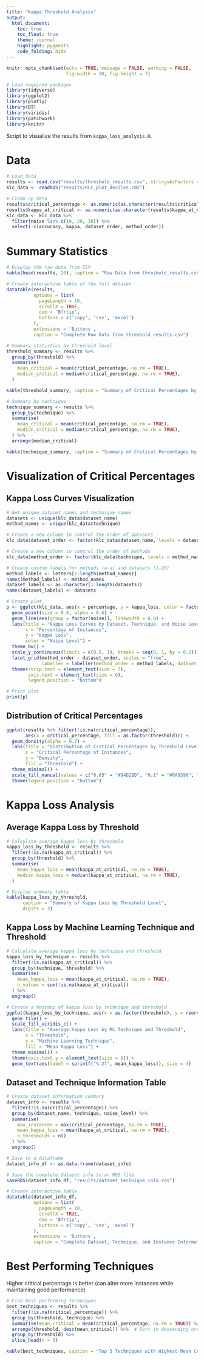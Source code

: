 ```yaml
---
title: "Kappa Threshold Analysis"
output: 
  html_document:
    toc: true
    toc_float: true
    theme: journal
    highlight: pygments
    code_folding: hide
---
```


```r
knitr::opts_chunk$set(echo = TRUE, message = FALSE, warning = FALSE,
                      fig.width = 10, fig.height = 7)

# Load required packages
library(tidyverse)
library(ggplot2)
library(plotly)
library(DT)
library(viridis)
library(patchwork)
library(knitr)
```

Script to visualize the results from `kappa_loss_analysis.R`.

# Data

```r
# Load data
results <- read.csv("results/threshold_results.csv", stringsAsFactors = FALSE)
klc_data <- readRDS("results/KLC_plot_deciles.rds")

# Clean up data
results$critical_percentage <- as.numeric(as.character(results$critical_percentage))
results$kappa_at_critical <- as.numeric(as.character(results$kappa_at_critical))
klc_data <- klc_data %>%
  filter(noise %in% c(10, 20, 30)) %>%
  select(-c(accuracy, kappa, dataset_order, method_order))
```

# Summary Statistics

```r
# Display the raw data from CSV
kable(head(results, 20), caption = "Raw Data from threshold_results.csv (First 20 Rows)")

# Create interactive table of the full dataset
datatable(results,
          options = list(
            pageLength = 10,
            scrollX = TRUE,
            dom = 'Bfrtip',
            buttons = c('copy', 'csv', 'excel')
          ),
          extensions = 'Buttons',
          caption = "Complete Raw Data from threshold_results.csv")

# Summary statistics by threshold level
threshold_summary <- results %>%
  group_by(threshold) %>%
  summarise(
    mean_critical = mean(critical_percentage, na.rm = TRUE),
    median_critical = median(critical_percentage, na.rm = TRUE),
  )

kable(threshold_summary, caption = "Summary of Critical Percentages by Threshold Level")

# Summary by technique
technique_summary <- results %>%
  group_by(technique) %>%
  summarise(
    mean_critical = mean(critical_percentage, na.rm = TRUE),
    median_critical = median(critical_percentage, na.rm = TRUE),
  ) %>%
  arrange(median_critical)

kable(technique_summary, caption = "Summary of Critical Percentages by ML Technique")
```

# Visualization of Critical Percentages

## Kappa Loss Curves Visualization

```r
# Get unique dataset names and technique names
datasets <- unique(klc_data$dataset_name)
method_names <- unique(klc_data$technique)

# Create a new column to control the order of datasets
klc_data$dataset_order <- factor(klc_data$dataset_name, levels = datasets)

# Create a new column to control the order of methods
klc_data$method_order <- factor(klc_data$technique, levels = method_names)

# Create custom labels for methods (a-u) and datasets (1-26)
method_labels <- letters[1:length(method_names)]
names(method_labels) <- method_names
dataset_labels <- as.character(1:length(datasets))
names(dataset_labels) <- datasets

# Create plot
p <- ggplot(klc_data, aes(x = percentage, y = kappa_loss, color = factor(noise))) +
  geom_point(size = 0.8, alpha = 0.6) +
  geom_line(aes(group = factor(noise)), linewidth = 0.8) +
  labs(title = "Kappa Loss Curves by Dataset, Technique, and Noise Level",
       x = "Percentage of Instances", 
       y = "Kappa Loss", 
       color = "Noise Level") +
  theme_bw() +
  scale_y_continuous(limits = c(0.0, 1), breaks = seq(0, 1, by = 0.2)) +
  facet_grid(method_order ~ dataset_order, scales = "free", 
             labeller = labeller(method_order = method_labels, dataset_order = dataset_labels)) +
  theme(strip.text = element_text(size = 7),
        axis.text = element_text(size = 6),
        legend.position = "bottom")

# Print plot
print(p)
```

## Distribution of Critical Percentages

```r
ggplot(results %>% filter(!is.na(critical_percentage)), 
       aes(x = critical_percentage, fill = as.factor(threshold))) +
  geom_density(alpha = 0.7) +
  labs(title = "Distribution of Critical Percentages by Threshold Level",
       x = "Critical Percentage of Instances",
       y = "Density",
       fill = "Threshold") +
  theme_minimal() +
  scale_fill_manual(values = c("0.05" = "#94D2BD", "0.1" = "#0A9396", "0.15" = "#005F73")) +
  theme(legend.position = "bottom")
```

# Kappa Loss Analysis

## Average Kappa Loss by Threshold

```r
# Calculate average kappa loss by threshold
kappa_loss_by_threshold <- results %>%
  filter(!is.na(kappa_at_critical)) %>%
  group_by(threshold) %>%
  summarise(
    mean_kappa_loss = mean(kappa_at_critical, na.rm = TRUE),
    median_kappa_loss = median(kappa_at_critical, na.rm = TRUE),
  )

# Display summary table
kable(kappa_loss_by_threshold, 
      caption = "Summary of Kappa Loss by Threshold Level", 
      digits = 3)
```

## Kappa Loss by Machine Learning Technique and Threshold

```r
# Calculate average kappa loss by technique and threshold
kappa_loss_by_technique <- results %>%
  filter(!is.na(kappa_at_critical)) %>%
  group_by(technique, threshold) %>%
  summarise(
    mean_kappa_loss = mean(kappa_at_critical, na.rm = TRUE),
    n_values = sum(!is.na(kappa_at_critical))
  ) %>%
  ungroup()

# Create a heatmap of kappa loss by technique and threshold
ggplot(kappa_loss_by_technique, aes(x = as.factor(threshold), y = reorder(technique, -mean_kappa_loss), fill = mean_kappa_loss)) +
  geom_tile() +
  scale_fill_viridis_c() +
  labs(title = "Average Kappa Loss by ML Technique and Threshold",
       x = "Threshold",
       y = "Machine Learning Technique",
       fill = "Mean Kappa Loss") +
  theme_minimal() +
  theme(axis.text.y = element_text(size = 8)) +
  geom_text(aes(label = sprintf("%.2f", mean_kappa_loss)), size = 3)
```

## Dataset and Technique Information Table

```r
# Create dataset information summary
dataset_info <- results %>%
  filter(!is.na(critical_percentage)) %>%
  group_by(dataset_name, technique, noise_level) %>%
  summarise(
    max_instances = max(critical_percentage, na.rm = TRUE),
    mean_kappa_loss = mean(kappa_at_critical, na.rm = TRUE),
    n_thresholds = n()
  ) %>%
  ungroup()

# Save to a dataframe
dataset_info_df <- as.data.frame(dataset_info)

# Save the complete dataset info to an RDS file
saveRDS(dataset_info_df, "results/dataset_technique_info.rds")

# Create interactive table
datatable(dataset_info_df,
          options = list(
            pageLength = 10,
            scrollX = TRUE,
            dom = 'Bfrtip',
            buttons = c('copy', 'csv', 'excel')
          ),
          extensions = 'Buttons',
          caption = "Complete Dataset, Technique, and Instance Information")
```

# Best Performing Techniques

Higher critical percentage is better (can alter more instances while maintaining good performance)

```r
# Find best performing techniques
best_techniques <- results %>%
  filter(!is.na(critical_percentage)) %>%
  group_by(threshold, technique) %>%
  summarise(mean_critical = mean(critical_percentage, na.rm = TRUE)) %>%
  arrange(threshold, desc(mean_critical)) %>%  # Sort in descending order to get highest values first
  group_by(threshold) %>%
  slice_head(n = 5)

kable(best_techniques, caption = "Top 5 Techniques with Highest Mean Critical Percentages by Threshold")
```
